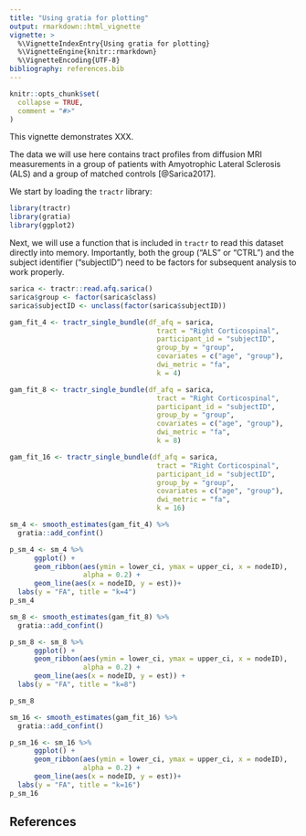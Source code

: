 ```yaml
---
title: "Using gratia for plotting"
output: rmarkdown::html_vignette
vignette: >
  %\VignetteIndexEntry{Using gratia for plotting}
  %\VignetteEngine{knitr::rmarkdown}
  %\VignetteEncoding{UTF-8}
bibliography: references.bib
---
```


```r
knitr::opts_chunk$set(
  collapse = TRUE,
  comment = "#>"
)
```

This vignette demonstrates XXX.

The data we will use here contains tract profiles from diffusion MRI
measurements in a group of patients with Amyotrophic Lateral Sclerosis (ALS)
and a group of matched controls [@Sarica2017].

We start by loading the `tractr` library:

```r
library(tractr)
library(gratia)
library(ggplot2)
```

Next, we will use a function that is included in `tractr` to read this dataset
directly into memory. Importantly, both the group ("ALS" or "CTRL") and the
subject identifier ("subjectID") need to be factors for subsequent analysis
to work properly.

```r
sarica <- tractr::read.afq.sarica()
sarica$group <- factor(sarica$class)
sarica$subjectID <- unclass(factor(sarica$subjectID))
```


```r
gam_fit_4 <- tractr_single_bundle(df_afq = sarica,
                                    tract = "Right Corticospinal",
                                    participant_id = "subjectID",
                                    group_by = "group",
                                    covariates = c("age", "group"),
                                    dwi_metric = "fa",
                                    k = 4)
```

```r
gam_fit_8 <- tractr_single_bundle(df_afq = sarica,
                                    tract = "Right Corticospinal",
                                    participant_id = "subjectID",
                                    group_by = "group",
                                    covariates = c("age", "group"),
                                    dwi_metric = "fa",
                                    k = 8)
```


```r
gam_fit_16 <- tractr_single_bundle(df_afq = sarica,
                                    tract = "Right Corticospinal",
                                    participant_id = "subjectID",
                                    group_by = "group",
                                    covariates = c("age", "group"),
                                    dwi_metric = "fa",
                                    k = 16)
```


```r
sm_4 <- smooth_estimates(gam_fit_4) %>%
  gratia::add_confint()

p_sm_4 <- sm_4 %>%
      ggplot() +
      geom_ribbon(aes(ymin = lower_ci, ymax = upper_ci, x = nodeID),
                  alpha = 0.2) +
      geom_line(aes(x = nodeID, y = est))+
  labs(y = "FA", title = "k=4")
p_sm_4
```

```r
sm_8 <- smooth_estimates(gam_fit_8) %>%
  gratia::add_confint()

p_sm_8 <- sm_8 %>%
      ggplot() +
      geom_ribbon(aes(ymin = lower_ci, ymax = upper_ci, x = nodeID),
                  alpha = 0.2) +
      geom_line(aes(x = nodeID, y = est)) +
  labs(y = "FA", title = "k=8")

p_sm_8
```

```r
sm_16 <- smooth_estimates(gam_fit_16) %>%
  gratia::add_confint()

p_sm_16 <- sm_16 %>%
      ggplot() +
      geom_ribbon(aes(ymin = lower_ci, ymax = upper_ci, x = nodeID),
                  alpha = 0.2) +
      geom_line(aes(x = nodeID, y = est))+
  labs(y = "FA", title = "k=16")
p_sm_16
```


## References
